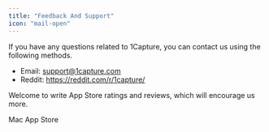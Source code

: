 ```yaml
---
title: "Feedback And Support"
icon: "mail-open"
---
```


If you have any questions related to 1Capture, you can contact us using the following methods.

- Email: [support@1capture.com](mailto:support@1capture.com)
- Reddit: https://reddit.com/r/1capture/

Welcome to write App Store ratings and reviews, which will encourage us more.

<Card title="1Capture Download" icon="circle-arrow-down" horizontal href="https://apps.apple.com/app/id6742318274">
  Mac App Store
</Card>